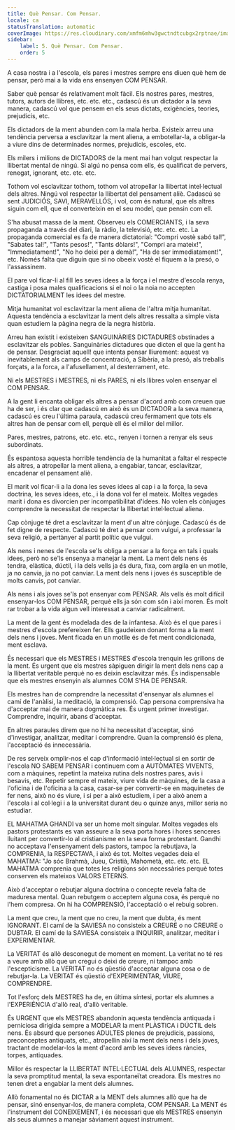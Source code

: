 ```yaml
---
title: Què Pensar. Com Pensar.
locale: ca
statusTranslation: automatic
coverImage: https://res.cloudinary.com/xmfm6mhw3gwctndtcubgx2rptnae/image/upload/v1740337243/small_cover_educacion_fundamental_a051170f1c.webp
sidebar:
    label: 5. Què Pensar. Com Pensar.
    order: 5
---
```

A casa nostra i a l'escola, els pares i mestres sempre ens diuen què hem de pensar, però mai a la vida ens ensenyen COM PENSAR.

Saber què pensar és relativament molt fàcil. Els nostres pares, mestres, tutors, autors de llibres, etc. etc. etc., cadascú és un dictador a la seva manera, cadascú vol que pensem en els seus dictats, exigències, teories, prejudicis, etc.

Els dictadors de la ment abunden com la mala herba. Existeix arreu una tendència perversa a esclavitzar la ment aliena, a embotellar-la, a obligar-la a viure dins de determinades normes, prejudicis, escoles, etc.

Els milers i milions de DICTADORS de la ment mai han volgut respectar la llibertat mental de ningú. Si algú no pensa com ells, és qualificat de pervers, renegat, ignorant, etc. etc. etc.

Tothom vol esclavitzar tothom, tothom vol atropellar la llibertat intel·lectual dels altres. Ningú vol respectar la llibertat del pensament aliè. Cadascú se sent JUDICIÓS, SAVI, MERAVELLÓS, i vol, com és natural, que els altres siguin com ell, que el converteixin en el seu model, que pensin com ell.

S'ha abusat massa de la ment. Observeu els COMERCIANTS, i la seva propaganda a través del diari, la ràdio, la televisió, etc. etc. etc. La propaganda comercial es fa de manera dictatorial: "Compri vostè sabó tal!", "Sabates tal!", "Tants pesos!", "Tants dòlars!", "Compri ara mateix!", "Immediatament!", "No ho deixi per a demà!", "Ha de ser immediatament!", etc. Només falta que diguin que si no obeeix vostè el fiquem a la presó, o l'assassinem.

El pare vol ficar-li al fill les seves idees a la força i el mestre d'escola renya, castiga i posa males qualificacions si el noi o la noia no accepten DICTATORIALMENT les idees del mestre.

Mitja humanitat vol esclavitzar la ment aliena de l'altra mitja humanitat. Aquesta tendència a esclavitzar la ment dels altres ressalta a simple vista quan estudiem la pàgina negra de la negra història.

Arreu han existit i existeixen SANGUINÀRIES DICTADURES obstinades a esclavitzar els pobles. Sanguinàries dictadures que dicten el que la gent ha de pensar. Desgraciat aquell! que intenta pensar lliurement: aquest va inevitablement als camps de concentració, a Sibèria, a la presó, als treballs forçats, a la forca, a l'afusellament, al desterrament, etc.

Ni els MESTRES i MESTRES, ni els PARES, ni els llibres volen ensenyar el COM PENSAR.

A la gent li encanta obligar els altres a pensar d'acord amb com creuen que ha de ser, i és clar que cadascú en això és un DICTADOR a la seva manera, cadascú es creu l'última paraula, cadascú creu fermament que tots els altres han de pensar com ell, perquè ell és el millor del millor.

Pares, mestres, patrons, etc. etc. etc., renyen i tornen a renyar els seus subordinats.

És espantosa aquesta horrible tendència de la humanitat a faltar el respecte als altres, a atropellar la ment aliena, a engabiar, tancar, esclavitzar, encadenar el pensament aliè.

El marit vol ficar-li a la dona les seves idees al cap i a la força, la seva doctrina, les seves idees, etc., i la dona vol fer el mateix. Moltes vegades marit i dona es divorcien per incompatibilitat d'idees. No volen els cònjuges comprendre la necessitat de respectar la llibertat intel·lectual aliena.

Cap cònjuge té dret a esclavitzar la ment d'un altre cònjuge. Cadascú és de fet digne de respecte. Cadascú té dret a pensar com vulgui, a professar la seva religió, a pertànyer al partit polític que vulgui.

Als nens i nenes de l'escola se'ls obliga a pensar a la força en tals i quals idees, però no se'ls ensenya a manejar la ment. La ment dels nens és tendra, elàstica, dúctil, i la dels vells ja és dura, fixa, com argila en un motlle, ja no canvia, ja no pot canviar. La ment dels nens i joves és susceptible de molts canvis, pot canviar.

Als nens i als joves se'ls pot ensenyar com PENSAR. Als vells és molt difícil ensenyar-los COM PENSAR, perquè ells ja són com són i així moren. És molt rar trobar a la vida algun vell interessat a canviar radicalment.

La ment de la gent és modelada des de la infantesa. Això és el que pares i mestres d'escola prefereixen fer. Ells gaudeixen donant forma a la ment dels nens i joves. Ment ficada en un motlle és de fet ment condicionada, ment esclava.

És necessari que els MESTRES i MESTRES d'escola trenquin les grillons de la ment. És urgent que els mestres sàpiguen dirigir la ment dels nens cap a la llibertat veritable perquè no es deixin esclavitzar més. És indispensable que els mestres ensenyin als alumnes COM S'HA DE PENSAR.

Els mestres han de comprendre la necessitat d'ensenyar als alumnes el camí de l'anàlisi, la meditació, la comprensió. Cap persona comprensiva ha d'acceptar mai de manera dogmàtica res. És urgent primer investigar. Comprendre, inquirir, abans d'acceptar.

En altres paraules direm que no hi ha necessitat d'acceptar, sinó d'investigar, analitzar, meditar i comprendre. Quan la comprensió és plena, l'acceptació és innecessària.

De res serveix omplir-nos el cap d'informació intel·lectual si en sortir de l'escola NO SABEM PENSAR i continuem com a AUTÒMATES VIVENTS, com a màquines, repetint la mateixa rutina dels nostres pares, avis i besavis, etc. Repetir sempre el mateix, viure vida de màquines, de la casa a l'oficina i de l'oficina a la casa, casar-se per convertir-se en maquinetes de fer nens, això no és viure, i si per a això estudiem, i per a això anem a l'escola i al col·legi i a la universitat durant deu o quinze anys, millor seria no estudiar.

EL MAHATMA GHANDI va ser un home molt singular. Moltes vegades els pastors protestants es van asseure a la seva porta hores i hores senceres lluitant per convertir-lo al cristianisme en la seva forma protestant. Gandhi no acceptava l'ensenyament dels pastors, tampoc la rebutjava, la COMPRENIA, la RESPECTAVA, i això és tot. Moltes vegades deia el MAHATMA: "Jo sóc Brahmà, Jueu, Cristià, Mahometà, etc. etc. etc. EL MAHATMA comprenia que totes les religions són necessàries perquè totes conserven els mateixos VALORS ETERNS.

Això d'acceptar o rebutjar alguna doctrina o concepte revela falta de maduresa mental. Quan rebutgem o acceptem alguna cosa, és perquè no l'hem compresa. On hi ha COMPRENSIÓ, l'acceptació o el rebuig sobren.

La ment que creu, la ment que no creu, la ment que dubta, és ment IGNORANT. El camí de la SAVIESA no consisteix a CREURE o no CREURE o DUBTAR. El camí de la SAVIESA consisteix a INQUIRIR, analitzar, meditar i EXPERIMENTAR.

La VERITAT és allò desconegut de moment en moment. La veritat no té res a veure amb allò que un cregui o deixi de creure, ni tampoc amb l'escepticisme. La VERITAT no és qüestió d'acceptar alguna cosa o de rebutjar-la. La VERITAT és qüestió d'EXPERIMENTAR, VIURE, COMPRENDRE.

Tot l'esforç dels MESTRES ha de, en última síntesi, portar els alumnes a l'EXPERIÈNCIA d'allò real, d'allò veritable.

És URGENT que els MESTRES abandonin aquesta tendència antiquada i perniciosa dirigida sempre a MODELAR la ment PLÀSTICA i DÚCTIL dels nens. És absurd que persones ADULTES plenes de prejudicis, passions, preconceptes antiquats, etc., atropellin així la ment dels nens i dels joves, tractant de modelar-los la ment d'acord amb les seves idees ràncies, torpes, antiquades.

Millor és respectar la LLIBERTAT INTEL·LECTUAL dels ALUMNES, respectar la seva promptitud mental, la seva espontaneïtat creadora. Els mestres no tenen dret a engabiar la ment dels alumnes.

Allò fonamental no és DICTAR a la MENT dels alumnes allò que ha de pensar, sinó ensenyar-los, de manera completa, COM PENSAR. La MENT és l'instrument del CONEIXEMENT, i és necessari que els MESTRES ensenyin als seus alumnes a manejar sàviament aquest instrument.

